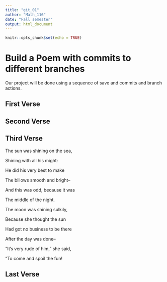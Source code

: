 ```yaml
---
title: "git_01"
author: "Math_116"
date: "Fall semester"
output: html_document
---
```


```r
knitr::opts_chunk$set(echo = TRUE)
```
# Build a Poem with commits to different branches
Our project will be done using a sequence of save and commits and branch actions.
<!-- Do not modify or change any text in "!--" bracketed areas such as this --- these are instructions to
you, if you change any of this the git program will notice it and compromise your git merging strategy !-->

## First Verse 
<!--Put the first five lines of a poem by Lewis Carrol in this section!-->

## Second Verse
<!--Put the first five lines of a poem by Robert Frost here!-->

## Third Verse
<!--Put the first two verses of The Walrus and the Carpenter here!-->
The sun was shining on the sea,


   Shining with all his might:
   
   
He did his very best to make 


   The billows smooth and bright--
   
   
And this was odd, because it was


   The middle of the night.
   
   

The moon was shining sulkily,


   Because she thought the sun
   
   
Had got no business to be there 


   After the day was done-- 
   
   
“It’s very rude of him," she said,


   “To come and spoil the fun!
   
## Last Verse
<!--Put a short poem of your choice 8-20 lines,here!-->
